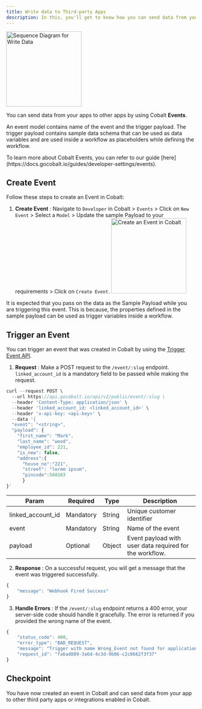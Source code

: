 ```yaml
---
title: Write data to Third-party Apps
description: In this, you'll get to know how you can send data from your app to other apps.
---
```


<img height="200" src="/images/implementation/write_sequence.png" alt="Sequence Diagram for Write Data"/>

You can send data from your apps to other apps by using Cobalt **Events**.

An event model contains name of the event and the trigger payload. The trigger payload contains sample data schema that can be used as data variables and are used inside a workflow as placeholders while defining the workflow.

<Info>
To learn more about Cobalt Events, you can refer to our guide [here](https://docs.gocobalt.io/guides/developer-settings/events).
</Info>

## Create Event

Follow these steps to create an Event in Cobalt:

1. **Create Event** : Navigate to `Developer` in Cobalt > `Events` > Click on `New Event` > Select a `Model` > Update the sample Payload to your requirements > Click on `Create Event`.
    <img height="200" src="/images/custom_event.png" alt="Create an Event in Cobalt"/>

<Tip>
It is expected that you pass on the data as the Sample Payload while you are triggering this event. This is because, the properties defined in the sample payload can be used as trigger variables inside a workflow.
</Tip>

## Trigger an Event

You can trigger an event that was created in Cobalt by using the [Trigger Event API](https://docs.gocobalt.io/api-reference/event/trigger-an-event-from-your-application).

1. **Request** : Make a POST request to the `/event/:slug` endpoint. `linked_account_id` is a mandatory field to be passed while making the request.
``` JavaScript Request
curl --request POST \
  --url https://api.gocobalt.io/api/v2/public/event/:slug \
  --header 'Content-Type: application/json' \
  --header 'linked_account_id: <linked_account_id>' \
  --header 'x-api-key: <api-key>' \
  --data '{
  "event": "<string>",
  "payload": {
    "first_name": "Mark",
    "last_name": "wood",
    "employee_id": 221,
    "is_new": false,
    "address":{
      "house_no":"221",
      "street": "lorem ipsum",
      "pincode":560103
      }
}'
```
| Param | Required | Type | Description |
|-------|----------|------|-------------|
|linked_account_id| Mandatory | String | Unique customer identifier|
|event| Mandatory | String | Name of the event|
|payload| Optional | Object | Event payload with user data required for the workflow.|

2. **Response** : On a successful request, you will get a message that the event was triggered successfully.
``` JavaScript 200
{
    "message": "Webhook Fired Success"
}
```

3. **Handle Errors** : If the `/event/:slug` endpoint returns a 400 error, your server-side code should handle it gracefully. The error is returned if you provided the wrong name of the event.
```JavaScript 400
{
    "status_code": 400,
    "error_type": "BAD_REQUEST",
    "message": "Trigger with name Wrong_Event not found for application 646370324e3b114f9c720719",
    "request_id": "fa6ad809-3a6d-4c3d-9b86-c2c0662f3f37"
}
```
## Checkpoint

<Check>
You have now created an event in Cobalt and can send data from your app to other third party apps or integrations enabled in Cobalt.
</Check>